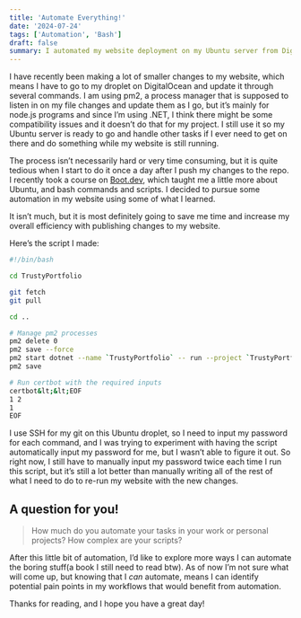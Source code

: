```yaml
---
title: 'Automate Everything!'
date: '2024-07-24'
tags: ['Automation', 'Bash']
draft: false
summary: I automated my website deployment on my Ubuntu server from DigitalOcean.
---
```


I have recently been making a lot of smaller changes to my website, which means I have to go to my droplet on DigitalOcean and update it through several commands. I am using pm2, a process manager that is supposed to listen in on my file changes and update them as I go, but it’s mainly for node.js programs and since I’m using .NET, I think there might be some compatibility issues and it doesn’t do that for my project. I still use it so my Ubuntu server is ready to go and handle other tasks if I ever need to get on there and do something while my website is still running.

The process isn’t necessarily hard or very time consuming, but it is quite tedious when I start to do it once a day after I push my changes to the repo. I recently took a course on [Boot.dev](https://boot.dev), which taught me a little more about Ubuntu, and bash commands and scripts. I decided to pursue some automation in my website using some of what I learned.

It isn’t much, but it is most definitely going to save me time and increase my overall efficiency with publishing changes to my website.

Here’s the script I made:

```bash
#!/bin/bash

cd TrustyPortfolio

git fetch
git pull

cd ..

# Manage pm2 processes
pm2 delete 0
pm2 save --force
pm2 start dotnet --name `TrustyPortfolio` -- run --project `TrustyPortfolio/TrustyPortfolio.csproj`
pm2 save

# Run certbot with the required inputs
certbot&lt;&lt;EOF
1 2
1
EOF
```

I use SSH for my git on this Ubuntu droplet, so I need to input my password for each command, and I was trying to experiment with having the script automatically input my password for me, but I wasn’t able to figure it out. So right now, I still have to manually input my password twice each time I run this script, but it’s still a lot better than manually writing all of the rest of what I need to do to re-run my website with the new changes.

## A question for you!

> How much do you automate your tasks in your work or personal projects? How complex are your scripts?

After this little bit of automation, I’d like to explore more ways I can automate the boring stuff(a book I still need to read btw). As of now I’m not sure what will come up, but knowing that I _can_ automate, means I can identify potential pain points in my workflows that would benefit from automation.

Thanks for reading, and I hope you have a great day!
